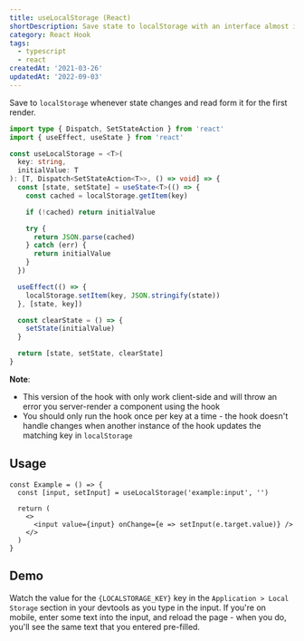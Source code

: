```yaml
---
title: useLocalStorage (React)
shortDescription: Save state to localStorage with an interface almost identical to useState
category: React Hook
tags:
  - typescript
  - react
createdAt: '2021-03-26'
updatedAt: '2022-09-03'
---
```


Save to `localStorage` whenever state changes and read form it for the first render.

```typescript
import type { Dispatch, SetStateAction } from 'react'
import { useEffect, useState } from 'react'

const useLocalStorage = <T>(
  key: string,
  initialValue: T
): [T, Dispatch<SetStateAction<T>>, () => void] => {
  const [state, setState] = useState<T>(() => {
    const cached = localStorage.getItem(key)

    if (!cached) return initialValue

    try {
      return JSON.parse(cached)
    } catch (err) {
      return initialValue
    }
  })

  useEffect(() => {
    localStorage.setItem(key, JSON.stringify(state))
  }, [state, key])

  const clearState = () => {
    setState(initialValue)
  }

  return [state, setState, clearState]
}
```

**Note**:

- This version of the hook with only work client-side and will throw an error you server-render a
  component using the hook
- You should only run the hook once per key at a time - the hook doesn't handle changes when another
  instance of the hook updates the matching key in `localStorage`

## Usage

```tsx {1,5}
const Example = () => {
  const [input, setInput] = useLocalStorage('example:input', '')

  return (
    <>
      <input value={input} onChange={e => setInput(e.target.value)} />
    </>
  )
}
```

## Demo


Watch the value for the <code>{LOCALSTORAGE_KEY}</code> key in the `Application > Local Storage`
section in your devtools as you type in the input. If you're on mobile, enter some text into the
input, and reload the page - when you do, you'll see the same text that you entered pre-filled.

<Demo component={Example} init="mount" />

